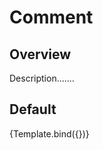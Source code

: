 

# Comment

## Overview

Description.......

## Default
<Canvas>
    <Story 
        name="Default" 
        args={{ 
          value: {
            name: "Jordi Serra Gonzalez",
            email: "jordi.serra@yopmail.com",
            rating: 3,
            comments: "Lore Ipsum"
          }
         }}>
        {Template.bind({})}
    </Story>
</Canvas>

<Meta
  title="Atoms/Comment"
  argTypes={{}}
/>


<ArgsTable of={Comment} />